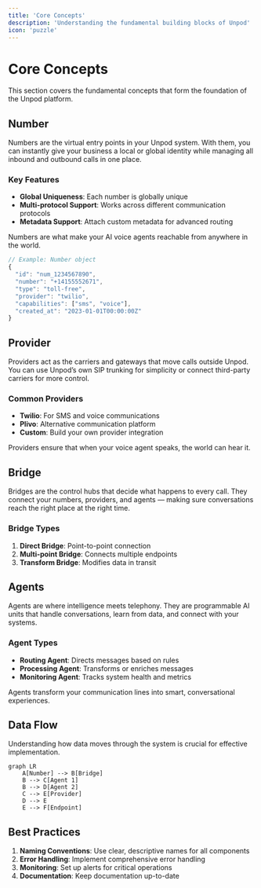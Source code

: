 ```yaml
---
title: 'Core Concepts'
description: 'Understanding the fundamental building blocks of Unpod'
icon: 'puzzle'
---
```


# Core Concepts

This section covers the fundamental concepts that form the foundation of the Unpod platform.

## Number

Numbers are the virtual entry points in your Unpod system. With them, you can instantly give your business a local or global identity while managing all inbound and outbound calls in one place.

### Key Features
- **Global Uniqueness**: Each number is globally unique
- **Multi-protocol Support**: Works across different communication protocols
- **Metadata Support**: Attach custom metadata for advanced routing

Numbers are what make your AI voice agents reachable from anywhere in the world.


```javascript
// Example: Number object
{
  "id": "num_1234567890",
  "number": "+14155552671",
  "type": "toll-free",
  "provider": "twilio",
  "capabilities": ["sms", "voice"],
  "created_at": "2023-01-01T00:00:00Z"
}
```

## Provider

Providers act as the carriers and gateways that move calls outside Unpod. You can use Unpod’s own SIP trunking for simplicity or connect third-party carriers for more control.

### Common Providers
- **Twilio**: For SMS and voice communications
- **Plivo**: Alternative communication platform
- **Custom**: Build your own provider integration

Providers ensure that when your voice agent speaks, the world can hear it.


## Bridge

Bridges are the control hubs that decide what happens to every call. They connect your numbers, providers, and agents — making sure conversations reach the right place at the right time.

### Bridge Types
1. **Direct Bridge**: Point-to-point connection
2. **Multi-point Bridge**: Connects multiple endpoints
3. **Transform Bridge**: Modifies data in transit

## Agents

Agents are where intelligence meets telephony. They are programmable AI units that handle conversations, learn from data, and connect with your systems.

### Agent Types
- **Routing Agent**: Directs messages based on rules
- **Processing Agent**: Transforms or enriches messages
- **Monitoring Agent**: Tracks system health and metrics

Agents transform your communication lines into smart, conversational experiences.

## Data Flow

Understanding how data moves through the system is crucial for effective implementation.

```mermaid
graph LR
    A[Number] --> B[Bridge]
    B --> C[Agent 1]
    B --> D[Agent 2]
    C --> E[Provider]
    D --> E
    E --> F[Endpoint]
```

## Best Practices

1. **Naming Conventions**: Use clear, descriptive names for all components
2. **Error Handling**: Implement comprehensive error handling
3. **Monitoring**: Set up alerts for critical operations
4. **Documentation**: Keep documentation up-to-date
